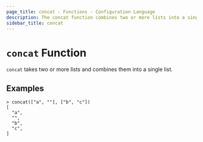 ```yaml
---
page_title: concat - Functions - Configuration Language
description: The concat function combines two or more lists into a single list.
sidebar_title: concat
---
```


# `concat` Function

`concat` takes two or more lists and combines them into a single list.

## Examples

```
> concat(["a", ""], ["b", "c"])
[
  "a",
  "",
  "b",
  "c",
]
```
